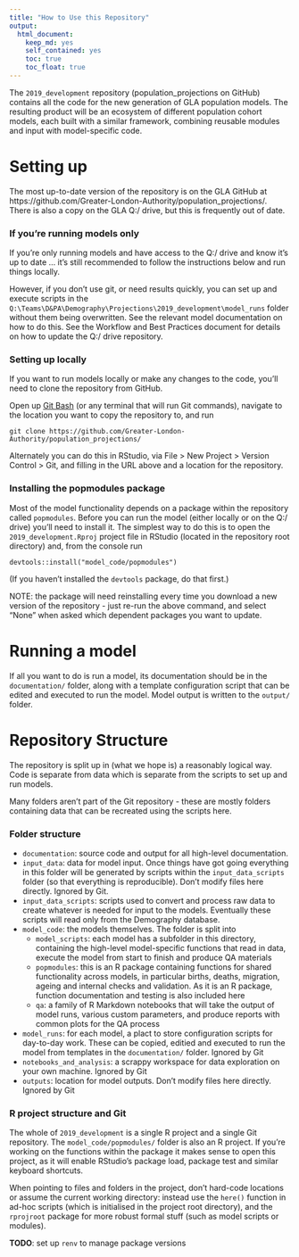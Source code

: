 ```yaml
---
title: "How to Use this Repository"
output:
  html_document:
    keep_md: yes
    self_contained: yes
    toc: true
    toc_float: true
---
```


The `2019_development` repository (population_projections on GitHub) contains all the code for the new generation of GLA population models. The resulting product will be an ecosystem of different population cohort models, each built with a similar framework, combining reusable modules and input with model-specific code.

# Setting up

The most up-to-date version of the repository is on the GLA GitHub at https://github.com/Greater-London-Authority/population_projections/. There is also a copy on the GLA Q:/ drive, but this is frequently out of date.


### If you're running models only

If you're only running models and have access to the Q:/ drive and know it's up to date ... it's still recommended to follow the instructions below and run things locally.

However, if you don't use git, or need results quickly, you can set up and execute scripts in the `Q:\Teams\D&PA\Demography\Projections\2019_development\model_runs` folder without them being overwritten. See the relevant model documentation on how to do this. See the Workflow and Best Practices document for details on how to update the Q:/ drive repository.


### Setting up locally

If you want to run models locally or make any changes to the code, you'll need to clone the repository from GitHub.

Open up [Git Bash](https://gitforwindows.org/) (or any terminal that will run Git commands), navigate to the location you want to copy the repository to, and run
```
git clone https://github.com/Greater-London-Authority/population_projections/
```

Alternately you can do this in RStudio, via File > New Project > Version Control > Git, and filling in the URL above and a location for the repository.

### Installing the popmodules package

Most of the model functionality depends on a package within the repository called `popmodules`. Before you can run the model (either locally or on the Q:/ drive) you'll need to install it. The simplest way to do this is to open the `2019_development.Rproj` project file in RStudio (located in the repository root directory) and, from the console run
```
devtools::install("model_code/popmodules")
```
(If you haven't installed the `devtools` package, do that first.)

NOTE: the package will need reinstalling every time you download a new version of the repository - just re-run the above command, and select "None" when asked which dependent packages you want to update.



# Running a model

If all you want to do is run a model, its documentation should be in the `documentation/` folder, along with a template configuration script that can be edited and executed to run the model. Model output is written to the `output/` folder.



# Repository Structure

The repository is split up in (what we hope is) a reasonably logical way. Code is separate from data which is separate from the scripts to set up and run models.

Many folders aren't part of the Git repository - these are mostly folders containing data that can be recreated using the scripts here.



### Folder structure

* `documentation`: source code and output for all high-level documentation.
* `input_data`: data for model input. Once things have got going everything in this folder will be generated by scripts within the `input_data_scripts` folder (so that everything is reproducible). Don't modify files here directly. Ignored by Git.
* `input_data_scripts`: scripts used to convert and process raw data to create whatever is needed for input to the models. Eventually these scripts will read only from the Demography database.
* `model_code`: the models themselves. The folder is split into 
    + `model_scripts`: each model has a subfolder in this directory, containing the high-level model-specific functions that read in data, execute the model from start to finish and produce QA materials
    + `popmodules`: this is an R package containing functions for shared functionality across models, in particular births, deaths, migration, ageing and internal checks and validation. As it is an R package, function documentation and testing is also included here
    + `qa`: a family of R Markdown notebooks that will take the output of model runs, various custom parameters, and produce reports with common plots for the QA process
* `model_runs`: for each model, a plact to store configuration scripts for day-to-day work. These can be copied, editied and executed to run the model from templates in the `documentation/` folder. Ignored by Git
* `notebooks_and_analysis`: a scrappy workspace for data exploration on your own machine. Ignored by Git
* `outputs`: location for model outputs. Don't modify files here directly. Ignored by Git




### R project structure and Git

The whole of `2019_development` is a single R project and a single Git repository. The `model_code/popmodules/` folder is also an R project. If you're working on the functions within the package it makes sense to open this project, as it will enable RStudio's package load, package test and similar keyboard shortcuts.

When pointing to files and folders in the project, don't hard-code locations or assume the current working directory: instead use the `here()` function in ad-hoc scripts (which is initialised in the project root directory), and the `rprojroot` package for more robust formal stuff (such as model scripts or modules).

**TODO**: set up `renv` to manage package versions

